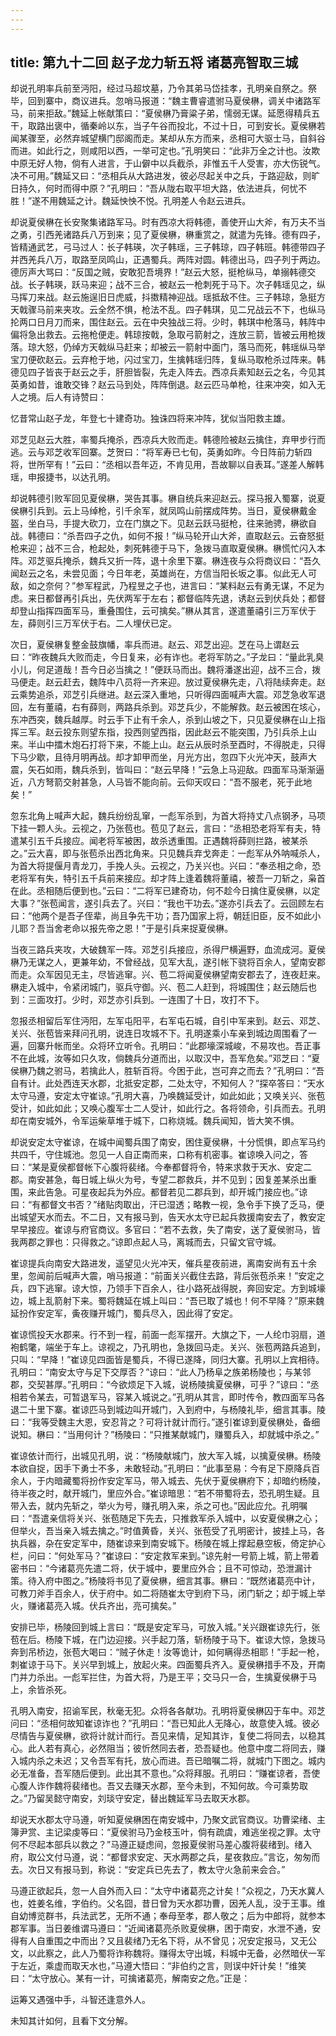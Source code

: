 ```yaml
---
---
---
```

title: 第九十二回 赵子龙力斩五将 诸葛亮智取三城
---

却说孔明率兵前至沔阳，经过马超坟墓，乃令其弟马岱挂孝，孔明亲自祭之。祭毕，回到寨中，商议进兵。忽哨马报道：“魏主曹睿遣驸马夏侯楙，调关中诸路军马，前来拒敌。”魏延上帐献策曰：“夏侯楙乃膏粱子弟，懦弱无谋。延愿得精兵五干，取路出褒中，循秦岭以东，当子午谷而投北，不过十日，可到安长。夏侯楙若闻某骤至，必然弃城望横门邸阁而走。某却从东方而来，丞相可大驱士马，自斜谷而进。如此行之，则咸阳以西，一举可定也。”孔明笑曰：“此非万全之计也。汝欺中原无好人物，倘有人进言，于山僻中以兵截杀，非惟五千人受害，亦大伤锐气。决不可用。”魏延又曰：“丞相兵从大路进发，彼必尽起关中之兵，于路迎敌，则旷日持久，何时而得中原？”孔明曰：“吾从陇右取平坦大路，依法进兵，何忧不胜！”遂不用魏延之计。魏延怏怏不悦。孔明差人令赵云进兵。

却说夏侯楙在长安聚集诸路军马。时有西凉大将韩德，善使开山大斧，有万夫不当之勇，引西羌诸路兵八万到来；见了夏侯楙，楙重赏之，就遣为先锋。德有四子，皆精通武艺，弓马过人：长子韩瑛，次子韩瑶，三子韩琼，四子韩班。韩德带四子并西羌兵八万，取路至凤鸣山，正遇蜀兵。两阵对圆。韩德出马，四子列于两边。德厉声大骂曰：“反国之贼，安敢犯吾境界！”赵云大怒，挺枪纵马，单搦韩德交战。长子韩瑛，跃马来迎；战不三合，被赵云一枪刺死于马下。次子韩瑶见之，纵马挥刀来战。赵云施逞旧日虎威，抖擞精神迎战。瑶抵敌不住。三子韩琼，急挺方天戟骤马前来夹攻。云全然不惧，枪法不乱。四子韩琪，见二兄战云不下，也纵马抡两口日月刀而来，围住赵云。云在中央独战三将。少时，韩琪中枪落马，韩阵中偏将急出救去。云拖枪便走。韩琼按戟，急取弓箭射之，连放三箭，皆被云用枪拨落。琼大怒，仍绰方天戟纵马赶来；却被云一箭射中面门，落马而死，韩瑶纵马举宝刀便砍赵云。云弃枪于地，闪过宝刀，生擒韩瑶归阵，复纵马取枪杀过阵来。韩德见四子皆丧于赵云之手，肝胆皆裂，先走入阵去。西凉兵素知赵云之名，今见其英勇如昔，谁敢交锋？赵云马到处，阵阵倒退。赵云匹马单枪，往来冲突，如入无人之境。后人有诗赞曰：

忆昔常山赵子龙，年登七十建奇功。独诛四将来冲阵，犹似当阳救主雄。

邓芝见赵云大胜，率蜀兵掩杀，西凉兵大败而走。韩德险被赵云擒住，弃甲步行而逃。云与邓芝收军回寨。芝贺曰：“将军寿已七旬，英勇如昨。今日阵前力斩四将，世所罕有！”云曰：“丞相以吾年迈，不肯见用，吾故聊以自表耳。”遂差人解韩瑶，申报捷书，以达孔明。

却说韩德引败军回见夏侯楙，哭告其事。楙自统兵来迎赵云。探马报入蜀寨，说夏侯楙引兵到。云上马绰枪，引千余军，就凤鸣山前摆成阵势。当日，夏侯楙戴金盔，坐白马，手提大砍刀，立在门旗之下。见赵云跃马挺枪，往来驰骋，楙欲自战。韩德曰：“杀吾四子之仇，如何不报！”纵马轮开山大斧，直取赵云。云奋怒挺枪来迎；战不三合，枪起处，刺死韩德于马下，急拨马直取夏侯楙。楙慌忙闪入本阵。邓芝驱兵掩杀，魏兵又折一阵，退十余里下寨。楙连夜与众将商议曰：“吾久闻赵云之名，未尝见面；今日年老，英雄尚在，方信当阳长坂之事。似此无人可敌，如之奈何？”参军程武，乃程昱之子也，进言曰：“某料赵云有勇无谋，不足为虑。来日都督再引兵出，先伏两军于左右；都督临阵先退，诱赵云到伏兵处；都督却登山指挥四面军马，重叠围住，云可擒矣。”楙从其言，遂遣董禧引三万军伏于左，薛则引三万军伏于右。二人埋伏已定。

次日，夏侯楙复整金鼓旗幡，率兵而进。赵云、邓芝出迎。芝在马上谓赵云曰：“昨夜魏兵大败而走，今日复来，必有诈也。老将军防之。”子龙曰：“量此乳臭小儿，何足道哉！吾今日必当擒之！”便跃马而出。魏将潘遂出迎，战不三合，拨马便走。赵云赶去，魏阵中八员将一齐来迎。放过夏侯楙先走，八将陆续奔走。赵云乘势追杀，邓芝引兵继进。赵云深入重地，只听得四面喊声大震。邓芝急收军退回，左有董禧，右有薛则，两路兵杀到。邓芝兵少，不能解救。赵云被困在垓心，东冲西突，魏兵越厚。时云手下止有千余人，杀到山坡之下，只见夏侯楙在山上指挥三军。赵云投东则望东指，投西则望西指，因此赵云不能突围，乃引兵杀上山来。半山中擂木炮石打将下来，不能上山。赵云从辰时杀至酉时，不得脱走，只得下马少歇，且待月明再战。却才卸甲而坐，月光方出，忽四下火光冲天，鼓声大震，矢石如雨，魏兵杀到，皆叫曰：“赵云早降！”云急上马迎敌。四面军马渐渐逼近，八方弩箭交射甚急，人马皆不能向前。云仰天叹曰：“吾不服老，死于此地矣！”

忽东北角上喊声大起，魏兵纷纷乱窜，一彪军杀到，为首大将持丈八点钢矛，马项下挂一颗人头。云视之，乃张苞也。苞见了赵云，言曰：“丞相恐老将军有夫，特遣某引五千兵接应。闻老将军被困，故杀透重围。正遇魏将薛则拦路，被某杀之。”云大喜，即与张苞杀出西北角来。只见魏兵弃戈奔走：一彪军从外呐喊杀人，为首大将提偃月青龙刀，手挽人头。云视之，乃关兴也。兴曰：“奉丞相之命，恐老将军有失，特引五千兵前来接应。却才阵上逢着魏将董禧，被吾一刀斩之，枭首在此。丞相随后便到也。”云曰：“二将军已建奇功，何不趁今日擒住夏侯楙，以定大事？”张苞闻言，遂引兵去了。兴曰：“我也干功去。”遂亦引兵去了。云回顾左右曰：“他两个是吾子侄辈，尚且争先干功；吾乃国家上将，朝廷旧臣，反不如此小儿耶？吾当舍老命以报先帝之恩！”于是引兵来捉夏侯楙。

当夜三路兵夹攻，大破魏军一阵。邓芝引兵接应，杀得尸横遍野，血流成河。夏侯楙乃无谋之人，更兼年幼，不曾经战，见军大乱，遂引帐下骁将百余人，望南安郡而走。众军因见无主，尽皆逃窜。兴、苞二将闻夏侯楙望南安郡去了，连夜赶来。楙走入城中，令紧闭城门，驱兵守御。兴、苞二人赶到，将城围住；赵云随后也到：三面攻打。少时，邓芝亦引兵到。一连围了十日，攻打不下。

忽报丞相留后军住沔阳，左军屯阳平，右军屯石城，自引中军来到。赵云、邓芝、关兴、张苞皆来拜问孔明，说连日攻城不下。孔明遂乘小车亲到城边周围看了一遍，回寨升帐而坐。众将环立听令。孔明曰：“此郡壕深城峻，不易攻也。吾正事不在此城，汝等如只久攻，倘魏兵分道而出，以取汉中，吾军危矣。”邓芝曰：“夏侯楙乃魏之驸马，若擒此人，胜斩百将。今困于此，岂可弃之而去？”孔明曰：“吾自有计。此处西连天水郡，北抵安定郡，二处太守，不知何人？”探卒答曰：“天水太守马遵，安定太守崔谅。”孔明大喜，乃唤魏延受计，如此如此；又唤关兴、张苞受计，如此如此；又唤心腹军士二人受计，如此行之。各将领命，引兵而去。孔明却在南安城外，令军运柴草堆于城下，口称烧城。魏兵闻知，皆大笑不惧。

却说安定太守崔谅，在城中闻蜀兵围了南安，困住夏侯楙，十分慌惧，即点军马约共四千，守住城池。忽见一人自正南而来，口称有机密事。崔谅唤入问之，答曰：“某是夏侯都督帐下心腹将裴绪。今奉都督将令，特来求救于天水、安定二郡。南安甚急，每日城上纵火为号，专望二郡救兵，并不见到；因复差某杀出重围，来此告急。可星夜起兵为外应。都督若见二郡兵到，却开城门接应也。”谅曰：“有都督文书否？”绪贴肉取出，汗已湿透；略教一视，急令手下换了乏马，便出城望天水而去。不二日，又有报马到，告天水太守已起兵救援南安去了，教安定早早接应。崔谅与府官商议。多官曰：“若不去救，失了南安，送了夏侯驸马，皆我两郡之罪也：只得救之。”谅即点起人马，离城而去，只留文官守城。

崔谅提兵向南安大路进发，遥望见火光冲天，催兵星夜前进，离南安尚有五十余里，忽闻前后喊声大震，哨马报道：“前面关兴截住去路，背后张苞杀来！”安定之兵，四下逃窜。谅大惊，乃领手下百余人，往小路死战得脱，奔回安定。方到城壕边，城上乱箭射下来。蜀将魏延在城上叫曰：“吾已取了城也！何不早降？”原来魏延扮作安定军，夤夜赚开城门，蜀兵尽入，因此得了安定。

崔谅慌投天水郡来。行不到一程，前面一彪军摆开。大旗之下，一人纶巾羽扇，道袍鹤氅，端坐于车上。谅视之，乃孔明也，急拨回马走。关兴、张苞两路兵追到，只叫：“早降！”崔谅见四面皆是蜀兵，不得已遂降，同归大寨。孔明以上宾相待。孔明曰：“南安太守与足下交厚否？”谅曰：“此人乃杨阜之族弟杨陵也；与某邻郡，交契甚厚。”孔明曰：“今欲烦足下入城，说杨陵擒夏侯楙，可乎？”谅曰：“丞相若令某去，可暂退军马，容某入城说之。”孔明从其言，即时传令，教四面军马各退二十里下寨。崔谅匹马到城边叫开城门，入到府中，与杨陵礼毕，细言其事。陵曰：“我等受魏主大恩，安忍背之？可将计就计而行。”遂引崔谅到夏侯楙处，备细说知。楙曰：“当用何计？”杨陵曰：“只推某献城门，赚蜀兵入，却就城中杀之。”

崔谅依计而行，出城见孔明，说：“杨陵献城门，放大军入城，以擒夏侯楙。杨陵本欲自捉，因手下勇士不多，未敢轻动。”孔明曰：“此事至易：今有足下原降兵百余人，于内暗藏蜀将扮作安定军马，带入城去、先伏于夏侯楙府下；却暗约杨陵，待半夜之时，献开城门，里应外合。”崔谅暗思：“若不带蜀将去，恐孔明生疑。且带入去，就内先斩之，举火为号，赚孔明入来，杀之可也。”因此应允。孔明嘱曰：“吾遣亲信将关兴、张苞随足下先去，只推救军杀入城中，以安夏侯楙之心；但举火，吾当亲入城去擒之。”时值黄昏，关兴、张苞受了孔明密计，披挂上马，各执兵器，杂在安定军中，随崔谅来到南安城下。杨陵在城上撑起悬空板，倚定护心栏，问曰：“何处军马？”崔谅曰：“安定救军来到。”谅先射一号箭上城，箭上带着密书曰：“今诸葛亮先遣二将，伏于城中，要里应外合；且不可惊动，恐泄漏计策。待入府中图之。”杨陵将书见了夏侯楙，细言其事。楙曰：“既然诸葛亮中计，可教刀斧手百余人，伏于府中。如二将随崔太守到府下马，闭门斩之；却于城上举火，赚诸葛亮入城。伏兵齐出，亮可擒矣。”

安排已毕，杨陵回到城上言曰：“既是安定军马，可放入城。”关兴跟崔谅先行，张苞在后。杨陵下城，在门边迎接。兴手起刀落，斩杨陵于马下。崔谅大惊，急拨马奔到吊桥边，张苞大喝曰：“贼子休走！汝等诡计，如何瞒得丞相耶！”手起一枪，刺崔谅于马下。关兴早到城上，放起火来。四面蜀兵齐入。夏侯楙措手不及，开南门并力杀出。一彪军拦住，为首大将，乃是王平；交马只一合，生擒夏侯楙于马上，余皆杀死。

孔明入南安，招谕军民，秋毫无犯。众将各各献功。孔明将夏侯楙囚于车中。邓芝问曰：“丞相何故知崔谅诈也？”孔明曰：“吾已知此人无降心，故意使入城。彼必尽情告与夏侯楙，欲将计就计而行。吾见来情，足知其诈，复使二将同去，以稳其心。此人若有真心，必然阻当；彼忻然同去者，恐吾疑也。他意中度二将同去，赚入城内杀之未迟；又令吾军有托，放心而进。吾已暗嘱二将，就城门下图之。城内必无准备，吾军随后便到。此出其不意也。”众将拜服。孔明曰：“赚崔谅者，吾使心腹人诈作魏将裴绪也。吾又去赚天水郡，至今未到，不知何故。今可乘势取之。”乃留吴懿守南安，刘琰守安定，替出魏延军马去取天水郡。

却说天水郡太守马遵，听知夏侯楙困在南安城中，乃聚文武官商议。功曹梁绪、主簿尹赏、主记梁虔等曰：“夏侯驸马乃金枝玉叶，倘有疏虞，难逃坐视之罪。太守何不尽起本部兵以救之？”马遵正疑虑间，忽报夏侯驸马差心腹将裴绪到。绪入府，取公文付马遵，说：“都督求安定、天水两郡之兵，星夜救应。”言讫，匆匆而去。次日又有报马到，称说：“安定兵已先去了，教太守火急前来会合。”

马遵正欲起兵，忽一人自外而入曰：“太守中诸葛亮之计矣！”众视之，乃天水冀人也，姓姜名维，字伯约。父名囧，昔日曾为天水郡功曹，因羌人乱，没于王事。维自幼博览群书，兵法武艺，无所不通；奉母至孝，郡人敬之；后为中郎将，就参本郡军事。当日姜维谓马遵曰：“近闻诸葛亮杀败夏侯楙，困于南安，水泄不通，安得有人自重围之中而出？又且裴绪乃无名下将，从不曾见；况安定报马，又无公文，以此察之，此人乃蜀将诈称魏将。赚得太守出城，料城中无备，必然暗伏一军于左近，乘虚而取天水也，”马遵大悟曰：“非伯约之言，则误中奸计矣！”维笑曰：“太守放心。某有一计，可擒诸葛亮，解南安之危。”正是：

运筹又遇强中手，斗智还逢意外人。

未知其计如何，且看下文分解。